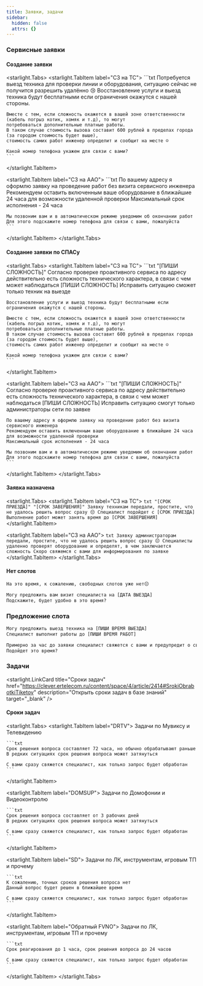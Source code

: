 ```yaml
---
title: Заявки, задачи
sidebar:
  hidden: false
  attrs: {}
---
```

### Сервисные заявки

#### Создание заявки

<starlight.Tabs>
  <starlight.TabItem label="СЗ на ТС">
    ```txt
    Потребуется выезд техника для проверки линии и оборудования, ситуацию сейчас не получится разрешить удалённо 😢
    Восстановление услуги и выезд техника будут бесплатными если ограничения окажутся с нашей стороны.

    Вместе с тем, если сложность окажется в вашей зоне ответственности (кабель погрыз котик, хомяк и т.д), то могут
    потребоваться дополнительные платные работы.
    В таком случае стоимость вызова составит 600 рублей в пределах города (за городом стоимость будет выше),
    стоимость самих работ инженер определит и сообщит на месте ☺️

    Какой номер телефона укажем для связи с вами?
    ```
  </starlight.TabItem>

  <starlight.TabItem label="СЗ на ААО">
    ```txt
    По вашему адресу я оформлю заявку на проведение работ без визита сервисного инженера
    Рекомендуем оставить включенным ваше оборудование в ближайшие 24 часа для возможности удаленной проверки
    Максимальный срок исполнения - 24 часа

    Мы позвоним вам и в автоматическом режиме уведомим об окончании работ
    Для этого подскажите номер телефона для связи с вами, пожалуйста
    ```
  </starlight.TabItem>
</starlight.Tabs>

#### Создание заявки по СПАСу

<starlight.Tabs>
  <starlight.TabItem label="СЗ на ТС">
    ```txt "[ПИШИ СЛОЖНОСТЬ]"
    Согласно проверке проактивного сервиса по адресу действительно есть сложность технического характера, в связи с чем может наблюдаться [ПИШИ СЛОЖНОСТЬ]
    Исправить ситуацию сможет только техник на выезде

    Восстановление услуги и выезд техника будут бесплатными если ограничения окажутся с нашей стороны.

    Вместе с тем, если сложность окажется в вашей зоне ответственности (кабель погрыз котик, хомяк и т.д), то могут
    потребоваться дополнительные платные работы.
    В таком случае стоимость вызова составит 600 рублей в пределах города (за городом стоимость будет выше),
    стоимость самих работ инженер определит и сообщит на месте ☺️

    Какой номер телефона укажем для связи с вами?
    ```
  </starlight.TabItem>

  <starlight.TabItem label="СЗ на ААО">
    ```txt "[ПИШИ СЛОЖНОСТЬ]"
    Согласно проверке проактивного сервиса по адресу действительно есть сложность технического характера, в связи с чем может наблюдаться [ПИШИ СЛОЖНОСТЬ]
    Исправить ситуацию смогут только администраторы сети по заявке

    По вашему адресу я оформлю заявку на проведение работ без визита сервисного инженера
    Рекомендуем оставить включенным ваше оборудование в ближайшие 24 часа для возможности удаленной проверки
    Максимальный срок исполнения - 24 часа

    Мы позвоним вам и в автоматическом режиме уведомим об окончании работ
    Для этого подскажите номер телефона для связи с вами, пожалуйста
    ```
  </starlight.TabItem>
</starlight.Tabs>

#### Заявка назначена

<starlight.Tabs>
  <starlight.TabItem label="СЗ на ТС">
    ```txt "[СРОК ПРИЕЗДА]" "[СРОК ЗАВЕРШЕНИЯ]"
    Заявку техникам передали, простите, что не удалось решить вопрос сразу 😔
    Специалист подойдет с [СРОК ПРИЕЗДА]
    Выполнение работ может занять время до [СРОК ЗАВЕРШЕНИЯ]
    ```
  </starlight.TabItem>

  <starlight.TabItem label="СЗ на ААО">
    ```txt
    Заявку администраторам передали, простите, что не удалось решить вопрос сразу 😔
    Специалисты удаленно проверят оборудование и определят, в чем заключается сложность
    Скоро свяжемся с вами для информирования по заявке
    ```
  </starlight.TabItem>
</starlight.Tabs>

#### Нет слотов

```txt "[ДАТА ВЫЕЗДА]"
На это время, к сожалению, свободных слотов уже нет😔

Могу предложить вам визит специалиста на [ДАТА ВЫЕЗДА]
Подскажите, будет удобно в это время?
```

### Предложение слота

```txt "[ПИШИ ВРЕМЯ ВЫЕЗДА]" "[ПИШИ ВРЕМЯ РАБОТ]"
Могу предложить выезд техника на [ПИШИ ВРЕМЯ ВЫЕЗДА]
Специалист выполнит работы до [ПИШИ ВРЕМЯ РАБОТ]

Примерно за час до заявки специалист свяжется с вами и предупредит о своем выезде
Подойдет это время?
```

### Задачи

<starlight.LinkCard title="Сроки задач" href="https://clever.ertelecom.ru/content/space/4/article/2414#SrokiObrabotkiTiketov" description="Открыть сроки задач в базе знаний" target="_blank" />

#### Сроки задач

<starlight.Tabs>
  <starlight.TabItem label="DRTV">
    Задачи по Мувиксу и Телевидению

    ```txt
    Срок решения вопроса составляет 72 часа, но обычно обрабатывают раньше
    В редких ситуациях срок решения вопроса может затянуться

    С вами сразу свяжется специалист, как только запрос будет обработан
    ```
  </starlight.TabItem>

  <starlight.TabItem label="DOMSUP">
    Задачи по Домофонии и Видеоконтролю

    ```txt
    Срок решения вопроса составляет от 3 рабочих дней
    В редких ситуациях срок решения вопроса может затянуться

    С вами сразу свяжется специалист, как только запрос будет обработан
    ```
  </starlight.TabItem>

  <starlight.TabItem label="SD">
    Задачи по ЛК, инструментам, игровым ТП и прочему

    ```txt
    К сожалению, точных сроков решения вопроса нет
    Данный вопрос будет решен в ближайшее время

    С вами сразу свяжется специалист, как только запрос будет обработан
    ```
  </starlight.TabItem>

  <starlight.TabItem label="Обратный FVNO">
    Задачи по ЛК, инструментам, игровым ТП и прочему

    ```txt
    Срок реагирования до 1 часа, срок решения вопроса до 24 часов

    С вами сразу свяжется специалист, как только запрос будет обработан
    ```
  </starlight.TabItem>
</starlight.Tabs>
